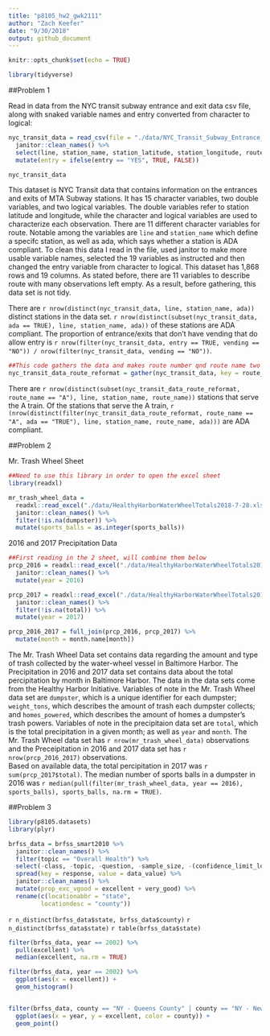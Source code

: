 ```yaml
---
title: "p8105_hw2_gwk2111"
author: "Zach Keefer"
date: "9/30/2018"
output: github_document
---
```


```r
knitr::opts_chunk$set(echo = TRUE)

library(tidyverse)
```

##Problem 1

Read in data from the NYC transit subway entrance and exit data csv file, along with snaked variable names and entry converted from character to logical:

```r
nyc_transit_data = read_csv(file = "./data/NYC_Transit_Subway_Entrance_And_Exit_Data.csv") %>% 
  janitor::clean_names() %>% 
  select(line, station_name, station_latitude, station_longitude, route1:route11, entrance_type, entry, vending, ada) %>% 
  mutate(entry = ifelse(entry == "YES", TRUE, FALSE))

nyc_transit_data
```

This dataset is NYC Transit data that contains information on the entrances and exits of MTA Subway stations.  It has 15 character variables, two double variables, and two logical variables.  The double variables refer to station latitude and longitude, while the character and logical variables are used to characterize each observation.  There are 11 different character variables for route.  Notable among the variables are `line` and `station_name` which define a specifc station, as well as ada, which says whether a station is ADA compliant.  To clean this data I read in the file, used janitor to make more usable variable names, selected the 19 variables as instructed and then changed the entry variable from character to logical.  This dataset has 1,868 rows and 19 columns.  As stated before, there are 11 variables to describe route with many observations left empty. As a result, before gathering, this data set is not tidy.


There are `r nrow(distinct(nyc_transit_data, line, station_name, ada))` distinct stations in the data set.  `r nrow(distinct(subset(nyc_transit_data, ada == TRUE), line, station_name, ada))` of these stations are ADA compliant.  The proportion of entrance/exits that don't have vending that do allow entry is `r nrow(filter(nyc_transit_data, entry == TRUE, vending == "NO")) / nrow(filter(nyc_transit_data, vending == "NO"))`.


```r

##This code gathers the data and makes route number qnd route name two distinct variable, as opposed to having 11 route variables.
nyc_transit_data_route_reformat = gather(nyc_transit_data, key = route_number, value = route_name, route1:route11)

```

There are `r nrow(distinct(subset(nyc_transit_data_route_reformat, route_name == "A"), line, station_name, route_name))` stations that serve the A train.  Of the stations that serve the A train, `r (nrow(distinct(filter(nyc_transit_data_route_reformat, route_name == "A", ada == "TRUE"), line, station_name, route_name, ada)))` are ADA compliant.  


##Problem 2

Mr. Trash Wheel Sheet
```r
##Need to use this library in order to open the excel sheet
library(readxl)

mr_trash_wheel_data = 
  readxl::read_excel("./data/HealthyHarborWaterWheelTotals2018-7-28.xlsx", sheet = "Mr. Trash Wheel", range = "A2:N258") %>% 
  janitor::clean_names() %>% 
  filter(!is.na(dumpster)) %>% 
  mutate(sports_balls = as.integer(sports_balls)) 
```

2016 and 2017 Precipitation Data
```r
##First reading in the 2 sheet, will combine them below
prcp_2016 = readxl::read_excel("./data/HealthyHarborWaterWheelTotals2018-7-28.xlsx", sheet = "2016 Precipitation", range = "A2:B14") %>% 
  janitor::clean_names() %>%
  mutate(year = 2016)

prcp_2017 = readxl::read_excel("./data/HealthyHarborWaterWheelTotals2018-7-28.xlsx", sheet = "2017 Precipitation", range = "A2:B14") %>% 
  janitor::clean_names() %>%
  filter(!is.na(total)) %>% 
  mutate(year = 2017)

prcp_2016_2017 = full_join(prcp_2016, prcp_2017) %>% 
  mutate(month = month.name[month])

```

The Mr. Trash Wheel Data set contains data regarding the amount and type of trash collected by the water-wheel vessel in Baltimore Harbor.  The Precipitation in 2016 and 2017 data set contains data about the total percipitation by month in Baltimore Harbor.  The data in the data sets come from the Healthy Harbor Initiative.  Variables of note in the Mr. Trash Wheel data set are `dumpster`, which is a unique identifier for each dumpster; `weight_tons`, which describes the amount of trash each dumpster collects; and `homes_powered`, which describes the amount of homes a dumpster's trash powers.  Variables of note in the precipitaion data set are `total`, which is the total precipitation in a given month; as well as `year` and `month`.  The Mr. Trash Wheel data set has `r nrow(mr_trash_wheel_data)` observations and the Preceipitation in 2016 and 2017 data set has `r nrow(prcp_2016_2017)` observations.  
Based on available data, the total percipitation in 2017 was `r sum(prcp_2017$total)`.  The median number of sports balls in a dumpster in 2016 was `r median(pull(filter(mr_trash_wheel_data, year == 2016), sports_balls), sports_balls, na.rm = TRUE)`.

##Problem 3

```r
library(p8105.datasets)
library(plyr)

brfss_data = brfss_smart2010 %>% 
  janitor::clean_names() %>%
  filter(topic == "Overall Health") %>% 
  select(-class, -topic, -question, -sample_size, -(confidence_limit_low:geo_location)) %>% 
  spread(key = response, value = data_value) %>% 
  janitor::clean_names() %>% 
  mutate(prop_exc_vgood = excellent + very_good) %>% 
  rename(c(locationabbr = "state",
         locationdesc = "county"))
```

`r n_distinct(brfss_data$state, brfss_data$county)`
`r n_distinct(brfss_data$state)`
`r table(brfss_data$state)`
```r

filter(brfss_data, year == 2002) %>% 
  pull(excellent) %>% 
  median(excellent, na.rm = TRUE)

filter(brfss_data, year == 2002) %>% 
  ggplot(aes(x = excellent)) +
  geom_histogram()


filter(brfss_data, county == "NY - Queens County" | county == "NY - New York County") %>% 
  ggplot(aes(x = year, y = excellent, color = county)) +
  geom_point()
```

